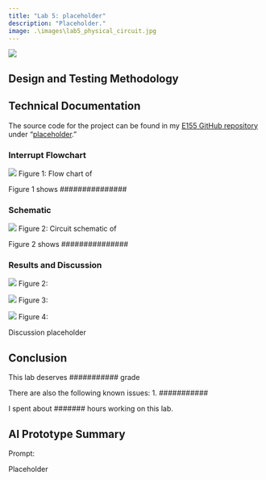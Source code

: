 ```yaml
---
title: "Lab 5: placeholder"
description: "Placeholder."
image: .\images\lab5_physical_circuit.jpg
---
```

![](.\images\lab5_physical_circuit.jpg)

## Design and Testing Methodology
#####################

## Technical Documentation
The source code for the project can be found in my [E155 GitHub repository](https://github.com/lalemos1/E155-uP-labs) under “[placeholder](https://github.com/lalemos1/E155-uP-labs/tree/main/lab5_placeholder).”

### Interrupt Flowchart
![](.\images\lab5_flowchart.jpg)
Figure 1: Flow chart of 

Figure 1 shows ###############

### Schematic

![](.\images\lab5_schematic.jpg)
Figure 2: Circuit schematic of 

Figure 2 shows ###############

### Results and Discussion
 
![](.\images\.png)
Figure 2: 

![](.\images\.png)
Figure 3: 

![](.\images\.png)
Figure 4: 

Discussion placeholder


## Conclusion
This lab deserves ########### grade

There are also the following known issues:
1. ###########

I spent about ####### hours working on this lab. 

## AI Prototype Summary
Prompt: 

Placeholder